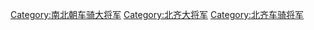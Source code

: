 [[Category:南北朝车骑大将军|Category:南北朝车骑大将军]]
[[Category:北齐大将军|Category:北齐大将军]]
[[Category:北齐车骑将军|Category:北齐车骑将军]]